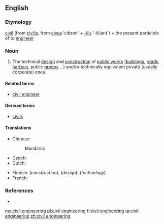 ==English==
{{wikipedia}}

===Etymology===
[[civil]] (from {{etyl|la}} [[civilis]], from [[cives]] 'citizen' + [[-ilis]] '-il(ian)') + the present participle of to [[engineer]]

===Noun===
{{en-noun|-}}

# The technical [[design]] and [[construction]] of [[public works]] ([[building]]s, [[road]]s, [[harbor]]s, public [[green]]s ...) and/or technically equivalent private (usually corporate) ones

====Related terms====
* [[civil engineer]]

====Derived terms====
* [[civils]]

====Translations====
{{trans-top|technical design and construction of public works and/or equivalent private ones}}
* Chinese:
*: Mandarin: {{t-|cmn|土木工程|tr=tǔmùgōngchéng|sc=Hani}}
* Czech: {{t-|cs|stavební inženýrství|n}}
* Dutch: {{t|nl|burgerlijke bouwkunde}}
{{trans-mid}}
* Finnish: {{t+|fi|rakentaminen}} (''construction''),  {{t|fi|rakennussuunnittelu}} (''design''),  {{t|fi|rakennustekniikka}} (''technology'')
* French: {{t+|fr|génie civil|m}}
{{trans-bottom}}

===References===
* {{R:Websters}}

[[my:civil engineering]]
[[pl:civil engineering]]
[[fi:civil engineering]]
[[ta:civil engineering]]
[[zh:civil engineering]]